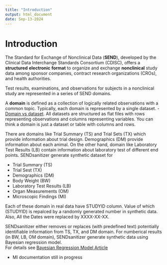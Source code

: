 ```yaml
---
title: "Introduction"
output: html_document
date: Sep-13-2024
---
```


# Introduction  
The Standard for Exchange of Nonclinical Data (__SEND__), developed by the Clinical
Data Interchange Standards Consortium (CDISC), offers a __structured__ __electronic__
__format__  to organize and exchange __nonclinical__ study data among sponsor companies,
contract research organizations (CROs), and health authorities.

Test results, examinations, and observations for subjects in a nonclinical study
are represented in a series of SEND domains. 

A __domain__ is defined as a collection of logically related observations with a
common topic.  Typically, each domain is represented by a single dataset. 
- [Domain vs
dataset](https://www.cdisc.org/kb/articles/domain-vs-dataset-whats-difference).
All datasets are structured as flat files with rows representing observations
and columns representing variables.
You can think a domain is just a dataset or table with columns and rows.

There are domains like Trial Summary (TS) and Trial Sets (TX) which provide 
information about trial design. Demographics (DM) provide information about
each animal. On the other hand, domain like Laboratory Test Results (LB) contain
information about laboratory test of different end points.
SENDsanitizer generate synthetic dataset for 

- Trial Summary (TS)
- Trial Sest (TX)
- Demographics (DM)
- Body Weight (BW)
- Laboratory Test Results (LB)
- Organ Measurements (OM)
- Microscopic Findings (MI)


Each of these domain in real data have STUDYID column. 
Value of which (STUDYID) is repalced by a randomly generated number in synthetic data.
Also, All the Dates were replaced by XXXX-XX-XX.

SENDsanitizer either removes or replaces (with predefined text) potentially
identifiable information from  TS, TX, and DM domain. 
For numberical results (in BW, LB, OM domain), SENDsanitizer generate synthetic
data using Bayesian regression model.   
For details see [Bayesian Regression Model Article](../articles/bayesian_regression_model.html) 

- MI documentation still in progress 

